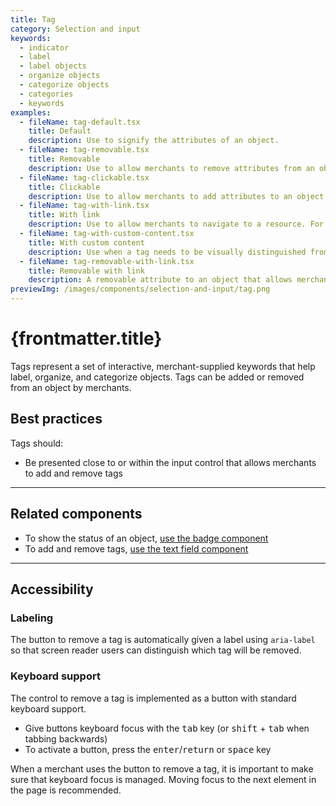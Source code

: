```yaml
---
title: Tag
category: Selection and input
keywords:
  - indicator
  - label
  - label objects
  - organize objects
  - categorize objects
  - categories
  - keywords
examples:
  - fileName: tag-default.tsx
    title: Default
    description: Use to signify the attributes of an object.
  - fileName: tag-removable.tsx
    title: Removable
    description: Use to allow merchants to remove attributes from an object.
  - fileName: tag-clickable.tsx
    title: Clickable
    description: Use to allow merchants to add attributes to an object.
  - fileName: tag-with-link.tsx
    title: With link
    description: Use to allow merchants to navigate to a resource. For example a customer segment or a smart collection
  - fileName: tag-with-custom-content.tsx
    title: With custom content
    description: Use when a tag needs to be visually distinguished from others, like when it's added automatically.
  - fileName: tag-removable-with-link.tsx
    title: Removable with link
    description: A removable attribute to an object that allows merchants to navigate to a resource.
previewImg: /images/components/selection-and-input/tag.png
---
```


# {frontmatter.title}

<Lede>

Tags represent a set of interactive, merchant-supplied keywords that help label, organize, and categorize objects. Tags can be added or removed from an object by merchants.

</Lede>

<Examples />

<Props componentName={frontmatter.title} />

## Best practices

Tags should:

- Be presented close to or within the input control that allows merchants to add and remove tags

---

## Related components

- To show the status of an object, [use the badge component](https://polaris.shopify.com/components/feedback-indicators/badge)
- To add and remove tags, [use the text field component](https://polaris.shopify.com/components/selection-and-input/text-field)

---

## Accessibility

### Labeling

The button to remove a tag is automatically given a label using `aria-label` so that screen reader users can distinguish which tag will be removed.

### Keyboard support

The control to remove a tag is implemented as a button with standard keyboard support.

- Give buttons keyboard focus with the <kbd>tab</kbd> key (or <kbd>shift</kbd> + <kbd>tab</kbd> when tabbing backwards)
- To activate a button, press the <kbd>enter</kbd>/<kbd>return</kbd> or <kbd>space</kbd> key

When a merchant uses the button to remove a tag, it is important to make sure that keyboard focus is managed. Moving focus to the next element in the page is recommended.
